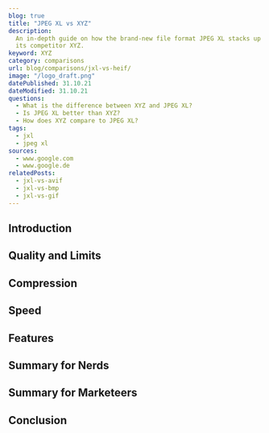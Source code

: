```yaml
---
blog: true
title: "JPEG XL vs XYZ"
description:
  An in-depth guide on how the brand-new file format JPEG XL stacks up against
  its competitor XYZ.
keyword: XYZ
category: comparisons
url: blog/comparisons/jxl-vs-heif/
image: "/logo_draft.png"
datePublished: 31.10.21
dateModified: 31.10.21
questions:
  - What is the difference between XYZ and JPEG XL?
  - Is JPEG XL better than XYZ?
  - How does XYZ compare to JPEG XL?
tags:
  - jxl
  - jpeg xl
sources:
  - www.google.com
  - www.google.de
relatedPosts:
  - jxl-vs-avif
  - jxl-vs-bmp
  - jxl-vs-gif
---
```


## Introduction

## Quality and Limits

## Compression

## Speed

## Features

## Summary for Nerds

## Summary for Marketeers

## Conclusion
